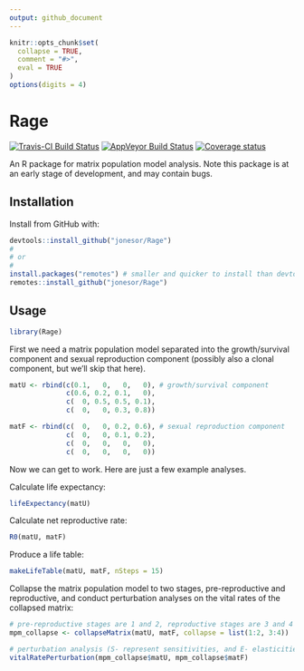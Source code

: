 ```yaml
---
output: github_document
---
```


<!-- README.md is generated from README.Rmd. Please edit that file -->


```r
knitr::opts_chunk$set(
  collapse = TRUE,
  comment = "#>",
  eval = TRUE
)
options(digits = 4)
```

# Rage

[![Travis-CI Build Status](https://travis-ci.org/jonesor/Rage.svg?branch=master)](https://travis-ci.org/jonesor/Rage) [![AppVeyor Build Status](https://ci.appveyor.com/api/projects/status/github/jonesor/Rage?branch=master&svg=true)](https://ci.appveyor.com/project/jonesor/Rage) [![Coverage status](https://codecov.io/gh/jonesor/Rage/branch/master/graph/badge.svg)](https://codecov.io/github/jonesor/Rage?branch=master)

An R package for matrix population model analysis. Note this package is at an early stage of development, and may contain bugs.


## Installation

Install from GitHub with:

```r
devtools::install_github("jonesor/Rage")
#
# or
#
install.packages("remotes") # smaller and quicker to install than devtools
remotes::install_github("jonesor/Rage")
```

## Usage

```r
library(Rage)
```

First we need a matrix population model separated into the growth/survival component and sexual reproduction component (possibly also a clonal component, but we'll skip that here).

```r
matU <- rbind(c(0.1,   0,   0,   0), # growth/survival component
              c(0.6, 0.2, 0.1,   0),
              c(  0, 0.5, 0.5, 0.1),
              c(  0,   0, 0.3, 0.8))

matF <- rbind(c(  0,   0, 0.2, 0.6), # sexual reproduction component
              c(  0,   0, 0.1, 0.2),
              c(  0,   0,   0,   0),
              c(  0,   0,   0,   0))
```

Now we can get to work. Here are just a few example analyses.
<br>

Calculate life expectancy:

```r
lifeExpectancy(matU)
```

Calculate net reproductive rate:

```r
R0(matU, matF)
```

Produce a life table:

```r
makeLifeTable(matU, matF, nSteps = 15)
```

Collapse the matrix population model to two stages, pre-reproductive and reproductive, and conduct perturbation analyses on the vital rates of the collapsed matrix:

```r
# pre-reproductive stages are 1 and 2, reproductive stages are 3 and 4
mpm_collapse <- collapseMatrix(matU, matF, collapse = list(1:2, 3:4))

# perturbation analysis (S- represent sensitivities, and E- elasticities)
vitalRatePerturbation(mpm_collapse$matU, mpm_collapse$matF)
```

